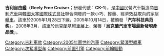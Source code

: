 {{Unreferenced|time=2021-04-24T17:21:27+00:00}}
{{Infobox Automobile generation
| image        = File:Geely Ziyoujian 01 China 2012-05-12.jpg
| name         = 吉利自由艦<br>
| production   = 2005年—現在
| engine       = 1.3L [[直列四缸引擎|直列四缸引擎]] DOCH 16V <br>1.5L 直列四缸引擎 DOCH 16V
| aka          = CK-1<br>Geely CK
| transmission = 五前速[[手動變速器|手動變速器]]<br>四前速[[自動變速器|自動變速器]]
| length       = 4152 mm
| width        = 1680 mm
| height       = 1440 mm 
| layout       = [[前置前驅|前置前驅]]
| body_style   = 四門[[轎車|轎車]] 
| weight       = 1377 kg
| wheelbase    = 2434 mm
| assembly = {{CHN}}[[浙江省|浙江省]][[寧波經濟技術開發區|寧波經濟技術開發區]]<ref>{{cite web|url=http://www.zqzd.com/ProductCategory/Detail/0000TB23A39BA1D2E722C|title=吉利美日牌MR7151AH型轿车|publisher=專汽之都|access-date=2021-11-21|archive-date=2021-11-21|archive-url=https://web.archive.org/web/20211121125507/http://www.zqzd.com/ProductCategory/Detail/0000TB23A39BA1D2E722C|dead-url=no}}</ref><br>{{URU}}[[蒙特維多|蒙特維多]]<br>{{RUS}}[[新烏拉爾斯克|新烏拉爾斯克]]
| successor = [[吉利金剛|吉利金剛]]
}}

'''吉利自由艦'''（'''Geely Free Cruiser'''；研發代號：'''CK-1'''），是[[中國|中國]]民營汽車製造商[[吉利汽車|吉利汽車]]與[[韓國|韓國]][[大宇國際|大宇國際]][[株式會社|株式會社]]聯合開發的一款小巧、輕量、經濟效益取向的家庭[[轎車|轎車]]。該車於2005年1月28日下線，2005年10月14日，被頒發「'''汽车科技典范奖'''」。[[2008年3月|2008年3月]]，該車於[[烏克蘭|烏克蘭]][[基輔車展|基輔車展]]上，榮獲「'''烏克蘭汽車市場最新發現產品獎'''」。
{{Geely}}
[[Category:吉利車款|Category:吉利車款]]
[[Category:2005年面世的汽車|Category:2005年面世的汽車]]
[[Category:緊湊型轎車|Category:緊湊型轎車]]
[[Category:次紧凑型车|Category:次紧凑型车]]
[[Category:前置引擎|Category:前置引擎]]
[[Category:前輪驅動|Category:前輪驅動]]